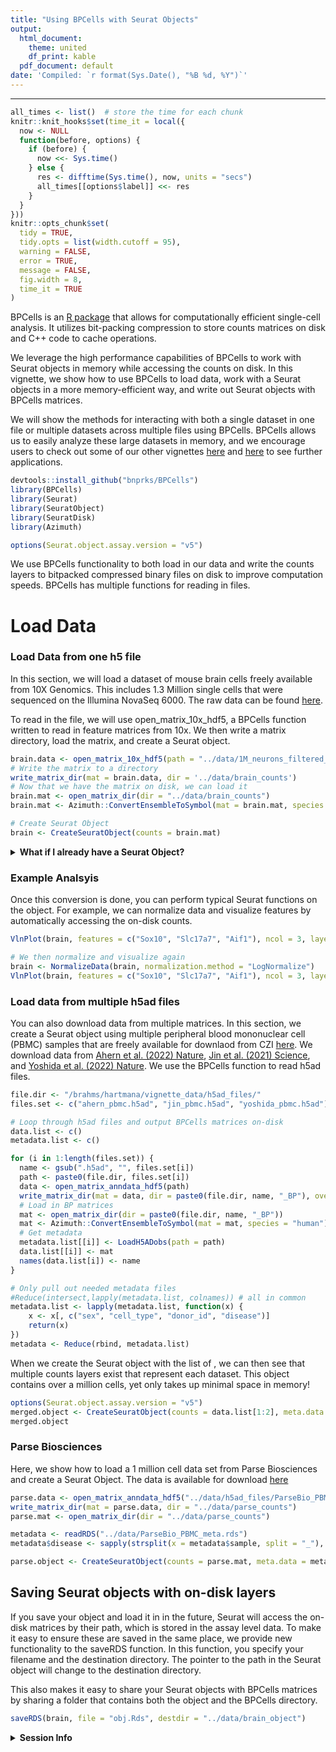 ```yaml
---
title: "Using BPCells with Seurat Objects"
output:
  html_document:
    theme: united
    df_print: kable
  pdf_document: default
date: 'Compiled: `r format(Sys.Date(), "%B %d, %Y")`'
---
```

***
```r
all_times <- list()  # store the time for each chunk
knitr::knit_hooks$set(time_it = local({
  now <- NULL
  function(before, options) {
    if (before) {
      now <<- Sys.time()
    } else {
      res <- difftime(Sys.time(), now, units = "secs")
      all_times[[options$label]] <<- res
    }
  }
}))
knitr::opts_chunk$set(
  tidy = TRUE,
  tidy.opts = list(width.cutoff = 95),
  warning = FALSE,
  error = TRUE,
  message = FALSE,
  fig.width = 8,
  time_it = TRUE
)
```

BPCells is an [R package](https://github.com/bnprks/BPCells) that allows for computationally efficient single-cell analysis. It utilizes bit-packing compression to store counts matrices on disk and C++ code to cache operations. 

We leverage the high performance capabilities of BPCells to work with Seurat objects in memory while accessing the counts on disk. In this vignette, we show how to use BPCells to load data, work with a Seurat objects in a more memory-efficient way, and write out Seurat objects with BPCells matrices.

We will show the methods for interacting with both a single dataset in one file or multiple datasets across multiple files using BPCells. BPCells allows us to easily analyze these large datasets in memory, and we encourage users to check out some of our other vignettes [here]() and [here]() to see further applications. 


```r
devtools::install_github("bnprks/BPCells")
library(BPCells)
library(Seurat)
library(SeuratObject)
library(SeuratDisk)
library(Azimuth)

options(Seurat.object.assay.version = "v5")
```

We use BPCells functionality to both load in our data and write the counts layers to bitpacked compressed binary files on disk to improve computation speeds. BPCells has multiple functions for reading in files. 

# Load Data

### Load Data from one h5 file 
In this section, we will load  a dataset of mouse brain cells freely available from 10X Genomics. This includes 1.3 Million single cells that were sequenced on the Illumina NovaSeq 6000. The raw data can be found [here](https://support.10xgenomics.com/single-cell-gene-expression/datasets/1.3.0/1M_neurons?).

To read in the file, we will use open_matrix_10x_hdf5, a BPCells function written to read in feature matrices from 10x. We then write a matrix directory, load the matrix, and create a Seurat object. 

```r
brain.data <- open_matrix_10x_hdf5(path = "../data/1M_neurons_filtered_gene_bc_matrices_h5.h5")
# Write the matrix to a directory
write_matrix_dir(mat = brain.data, dir = '../data/brain_counts')
# Now that we have the matrix on disk, we can load it
brain.mat <- open_matrix_dir(dir = "../data/brain_counts")
brain.mat <- Azimuth::ConvertEnsembleToSymbol(mat = brain.mat, species = "mouse")

# Create Seurat Object
brain <- CreateSeuratObject(counts = brain.mat)
```

<details>
  <summary>**What if I already have a Seurat Object?**</summary>

You can use BPCells to convert the matrices in your already created Seurat objects to on-disk matrices. Note, that this is only possible for V5 assays. As an example, if you'd like to convert the counts matrix of your RNA assay to a BPCells matrix, you can use the following: 

```r
obj <- readRDS("/path/to/reference.rds")

# Write the counts layer to a directory 
write_matrix_dir(mat = obj[["RNA"]]$counts, dir = '../data/brain_counts')
counts.mat <- open_matrix_dir(dir = "../data/brain_counts")

obj[["RNA"]]$counts <- counts.mat
```

</details>

### Example Analsyis 

Once this conversion is done, you can perform typical Seurat functions on the object. For example, we can normalize data and visualize features by automatically accessing the on-disk counts. 

```r
VlnPlot(brain, features = c("Sox10", "Slc17a7", "Aif1"), ncol = 3, layer = "counts")

# We then normalize and visualize again
brain <- NormalizeData(brain, normalization.method = "LogNormalize")
VlnPlot(brain, features = c("Sox10", "Slc17a7", "Aif1"), ncol = 3, layer = "data")
```


### Load data from multiple h5ad files 

You can also download data from multiple matrices. In this section, we create a Seurat object using multiple peripheral blood mononuclear cell (PBMC) samples that are freely available for downlaod from CZI [here](https://cellxgene.cziscience.com/collections). We download data from [Ahern et al. (2022) Nature](https://cellxgene.cziscience.com/collections/8f126edf-5405-4731-8374-b5ce11f53e82), [Jin et al. (2021) Science](https://cellxgene.cziscience.com/collections/b9fc3d70-5a72-4479-a046-c2cc1ab19efc), and [Yoshida et al. (2022) Nature](https://cellxgene.cziscience.com/collections/03f821b4-87be-4ff4-b65a-b5fc00061da7). We use the BPCells function to read h5ad files. 


```r
file.dir <- "/brahms/hartmana/vignette_data/h5ad_files/"
files.set <- c("ahern_pbmc.h5ad", "jin_pbmc.h5ad", "yoshida_pbmc.h5ad")

# Loop through h5ad files and output BPCells matrices on-disk
data.list <- c()
metadata.list <- c()

for (i in 1:length(files.set)) {
  name <- gsub(".h5ad", "", files.set[i])
  path <- paste0(file.dir, files.set[i])
  data <- open_matrix_anndata_hdf5(path)
  write_matrix_dir(mat = data, dir = paste0(file.dir, name, "_BP"), overwrite = TRUE)
  # Load in BP matrices
  mat <- open_matrix_dir(dir = paste0(file.dir, name, "_BP"))
  mat <- Azimuth::ConvertEnsembleToSymbol(mat = mat, species = "human")
  # Get metadata
  metadata.list[[i]] <- LoadH5ADobs(path = path)
  data.list[[i]] <- mat
  names(data.list[i]) <- name
}

# Only pull out needed metadata files
#Reduce(intersect,lapply(metadata.list, colnames)) # all in common
metadata.list <- lapply(metadata.list, function(x) {
    x <- x[, c("sex", "cell_type", "donor_id", "disease")]
    return(x)
})
metadata <- Reduce(rbind, metadata.list)
```

When we create the Seurat object with the list of , we can then see that multiple counts layers exist that represent each dataset. This object contains over a million cells, yet only takes up minimal space in memory! 

```r
options(Seurat.object.assay.version = "v5")
merged.object <- CreateSeuratObject(counts = data.list[1:2], meta.data = metadata) 
merged.object
```

### Parse Biosciences

Here, we show how to load a 1 million cell data set from Parse Biosciences and create a Seurat Object. The data is available for download [here](https://support.parsebiosciences.com/hc/en-us/articles/7704577188500-How-to-analyze-a-1-million-cell-data-set-using-Scanpy-and-Harmony)

```r
parse.data <- open_matrix_anndata_hdf5("../data/h5ad_files/ParseBio_PBMC.h5ad")
write_matrix_dir(mat = parse.data, dir = "../data/parse_counts")
parse.mat <- open_matrix_dir(dir = "../data/parse_counts")

metadata <- readRDS("../data/ParseBio_PBMC_meta.rds")
metadata$disease <- sapply(strsplit(x = metadata$sample, split = "_"), "[", 1)

parse.object <- CreateSeuratObject(counts = parse.mat, meta.data = metadata)
```


## Saving Seurat objects with on-disk layers

If you save your object and load it in in the future, Seurat will access the on-disk matrices by their path, which is stored in the assay level data. To make it easy to ensure these are saved in the same place, we provide new functionality to the saveRDS function. In this function, you specify your filename and the destination directory. The pointer to the path in the Seurat object will change to the destination directory. 

This also makes it easy to share your Seurat objects with BPCells matrices by sharing a folder that contains both the object and the BPCells directory.

```r
saveRDS(brain, file = "obj.Rds", destdir = "../data/brain_object")
```


<details>
  <summary>**Session Info**</summary>
```r
sessionInfo()
```
</details>
